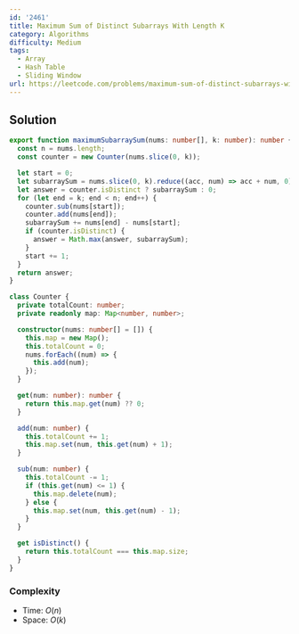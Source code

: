 ```yaml
---
id: '2461'
title: Maximum Sum of Distinct Subarrays With Length K
category: Algorithms
difficulty: Medium
tags:
  - Array
  - Hash Table
  - Sliding Window
url: https://leetcode.com/problems/maximum-sum-of-distinct-subarrays-with-length-k
---
```


## Solution

```typescript filename="solution.ts" copy
export function maximumSubarraySum(nums: number[], k: number): number {
  const n = nums.length;
  const counter = new Counter(nums.slice(0, k));

  let start = 0;
  let subarraySum = nums.slice(0, k).reduce((acc, num) => acc + num, 0);
  let answer = counter.isDistinct ? subarraySum : 0;
  for (let end = k; end < n; end++) {
    counter.sub(nums[start]);
    counter.add(nums[end]);
    subarraySum += nums[end] - nums[start];
    if (counter.isDistinct) {
      answer = Math.max(answer, subarraySum);
    }
    start += 1;
  }
  return answer;
}

class Counter {
  private totalCount: number;
  private readonly map: Map<number, number>;

  constructor(nums: number[] = []) {
    this.map = new Map();
    this.totalCount = 0;
    nums.forEach((num) => {
      this.add(num);
    });
  }

  get(num: number): number {
    return this.map.get(num) ?? 0;
  }

  add(num: number) {
    this.totalCount += 1;
    this.map.set(num, this.get(num) + 1);
  }

  sub(num: number) {
    this.totalCount -= 1;
    if (this.get(num) <= 1) {
      this.map.delete(num);
    } else {
      this.map.set(num, this.get(num) - 1);
    }
  }

  get isDistinct() {
    return this.totalCount === this.map.size;
  }
}
```

### Complexity

- Time: $O(n)$
- Space: $O(k)$
